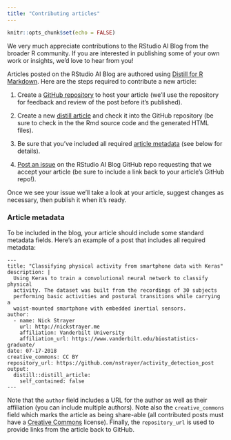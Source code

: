 ```yaml
---
title: "Contributing articles"
---
```


```r
knitr::opts_chunk$set(echo = FALSE)
```

We very much appreciate contributions to the RStudio AI Blog from the broader R
community. If you are interested in publishing some of your own work or
insights, we'd love to hear from you!

Articles posted on the RStudio AI Blog are authored using [Distill for R
Markdown](https://rstudio.github.io/distill). Here are the steps required to
contribute a new article:

1.  Create a [GitHub
    repository](http://happygitwithr.com/rstudio-git-github.html) to host your
    article (we'll use the repository for feedback and review of the post before
    it's published).

2.  Create a new [distill article](https://rstudio.github.io/distill) and check it
    into the GitHub repository (be sure to check in the the Rmd source code and
    the generated HTML files).

3.  Be sure that you've included all required [article metadata](#) (see below
    for details).

4.  [Post an issue](https://github.com/rstudio/tensorflow-blog/issues) on the
    RStudio AI Blog GitHub repo requesting that we accept your article (be sure
    to include a link back to your article's GitHub repo!).

Once we see your issue we'll take a look at your article, suggest changes as
necessary, then publish it when it's ready.

### Article metadata

To be included in the blog, your article should include some standard metadata
fields. Here's an example of a post that includes all required metadata:

``` .markup
---
title: "Classifying physical activity from smartphone data with Keras"
description: |
  Using Keras to train a convolutional neural network to classify physical
  activity. The dataset was built from the recordings of 30 subjects 
  performing basic activities and postural transitions while carrying a 
  waist-mounted smartphone with embedded inertial sensors.
author:
  - name: Nick Strayer 
    url: http://nickstrayer.me
    affiliation: Vanderbilt University
    affiliation_url: https://www.vanderbilt.edu/biostatistics-graduate/
date: 07-17-2018
creative_commons: CC BY
repository_url: https://github.com/nstrayer/activity_detection_post
output: 
  distill::distill_article:
    self_contained: false
---
```

Note that the `author` field includes a URL for the author as well as their
affiliation (you can include multiple authors). Note also the `creative_commons`
field which marks the article as being share-able (all contributed posts must
have a [Creative Commons](https://creativecommons.org/) license). Finally, the
`repository_url` is used to provide links from the article back to GitHub.
